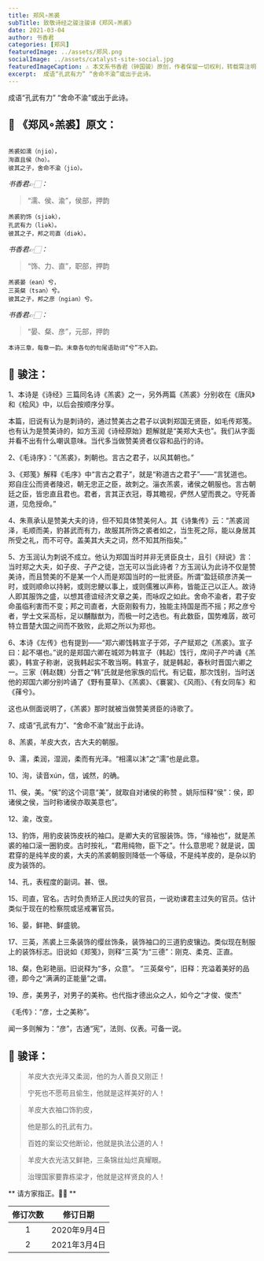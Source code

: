 ```yaml
---
title: 郑风∘羔裘
subTitle: 致敬诗经之骏注骏译《郑风∘羔裘》 
date: 2021-03-04 
author: 书香君
categories: [郑风]
featuredImage: ../assets/郑风.png
socialImage: ../assets/catalyst-site-social.jpg
featuredImageCaption: ⚠️️ 本文系书香君（钟国骏）原创，作者保留一切权利，转载需注明出处。
excerpt:  成语“孔武有力” “舍命不渝”或出于此诗。   
---
```


成语“孔武有力” “舍命不渝”或出于此诗。

## 🌼 《郑风∘羔裘】原文：
```

羔裘如濡（njio），
洵直且侯（ho）。
彼其之子，舍命不渝（jio）。

```
*书香君👉🏻：* 

> “濡、侯、渝”，侯部，押韵

```
羔裘豹饰（sjiək），
孔武有力（liək）。
彼其之子，邦之司直（diək）。

```
*书香君👉🏻：* 

> “饰、力、直”，职部，押韵

```
羔裘晏（ean）兮，
三英粲（tsan）兮。
彼其之子，邦之彦（ngian）兮。

```
*书香君👉🏻：* 

> “晏、粲、彦”，元部，押韵

```
本诗三章，每章一韵。末章各句的句尾语助词“兮”不入韵。

```
## 🍁️ 骏注：

1、本诗是《诗经》三篇同名诗《羔裘》之一，另外两篇《羔裘》分别收在《唐风》和《桧风》中，以后会按顺序分享。

本篇，旧说有认为是刺诗的，通过赞美古之君子以讽刺郑国无贤臣，如毛传郑笺。也有认为是赞美诗的，如方玉润《诗经原始》题解就是“美郑大夫也”。我们从字面并看不出有什么嘲讽意味。当代多当做赞美贤者仪容和品行的诗。

2、《毛诗序》：“《羔裘》，刺朝也。言古之君子，以风其朝也。”

3、《郑笺》解释《毛序》中“言古之君子”，就是“称道古之君子”——“言犹道也。郑自庄公而贤者陵迟，朝无忠正之臣，故刺之。淄衣羔裘，诸侯之朝服也。言古朝廷之臣，皆忠直且君也。君者，言其正衣冠，尊其瞻视，俨然人望而畏之。守死善道，见危授命。”

4、朱熹承认是赞美大夫的诗，但不知具体赞美何人。其《诗集传》云：“羔裘润泽，毛顺而美，豹甚武而有力，故服其所饰之裘者如之，当生死之际，能以身居其所受之礼，而不可夺。盖美其大夫之词，然不知其所指矣。”

5、方玉润认为刺说不成立。他认为郑国当时并非无贤臣良士，且引《辩说》言：当时郑之大夫，如子皮、子产之徒，岂无可以当此诗者？方玉润认为此诗不仅是赞美诗，而且赞美的不是某一个人而是郑国当时的一批贤臣。所谓“盈廷硕彦济美一时，或则顺命以持躬，或则忠鲠以事上，或则儒雅以声称，皆能正己以正人。故诗人即其服饰之盛，以想其德谊经济文章之美，而咏叹之如此。舍命不渝者，君子安命虽临利害而不变；邦之司直者，大臣刚毅有力，独能主持国是而不摇；邦之彦兮者，学士文采高标，足以黼黻猷为，而极一时之选也。有此数臣，国势难孱，故可特立晋楚大国之间而不致败，此郑之所以为郑也。

6、本诗《左传》也有提到——“郑六卿饯韩宣子于郊，子产赋郑之《羔裘》。宣子曰：起不堪也。”说的是郑国六卿在城郊为韩宣子（韩起）饯行，席间子产吟诵《羔裘》，韩宣子称谢，说我韩起实不敢当啊。韩宣子，就是韩起，春秋时晋国六卿之一。三家（韩赵魏）分晋之“韩”氏就是他家族的后代。有记载，那次饯别，当时送他的郑国六卿分别吟诵了《野有蔓草》、《羔裘》、《褰裳》、《风雨》、《有女同车》和《萚兮》。

这也从侧面说明了，《羔裘》那时就被当做赞美贤臣的诗歌了。

7、成语“孔武有力”、“舍命不渝”就出于此诗。

8、羔裘，羊皮大衣，古大夫的朝服。

9、濡，柔润，湿润，柔而有光泽。“相濡以沫”之“濡”也是此意。

10、洵，读音xún，信，诚然，的确。

11、侯，美。“侯”的这个词意“美”，就取自对诸侯的称赞 。姚际恒释“侯”：侯，即诸侯之侯，当时称诸侯亦取美意也”。

12、渝，改变。

13、豹饰，用豹皮装饰皮袄的袖口。是卿大夫的官服装饰。饰，“缘袖也”，就是羔裘的袖口滚一圈豹皮。古时按礼，“君用纯物，臣下之”。什么意思呢？就是说，国君穿的是纯羊皮的裘，大夫的羔裘朝服则降低一个等级，不是纯羊皮的，是杂以豹皮为装饰的。

14、孔，表程度的副词。甚、很。

15、司直，官名。古时负责矫正人民过失的官员，一说劝谏君主过失的官员。估计类似于现在的检察院或惩戒署官员。

16、晏，鲜艳、鲜盛貌。

17、三英，羔裘上三条装饰的缨丝饰条，装饰袖口的三道豹皮镶边。类似现在制服上的装饰标志。旧说如《郑笺》，则释“三英”为“三德”：刚克、柔克、正直。

18、粲，色彩艳丽。旧说释为“多，众意”。
“三英粲兮”，旧释：充溢着美好的品德，即今之“满满的正能量”之谓。

19、彦，美男子，对男子的美称。也代指才德出众之人，如今之“才俊、俊杰”

《毛传》：“彦，士之美称”。

闻一多则解为：“彦”，古通“宪”，法则、仪表。可备一说。

## 🍁️ 骏译：

> 羊皮大衣光泽又柔润，他的为人善良又刚正！
> 
> 宁死也不愿苟且偷生，他就是这样美好的人！

> 羊皮大衣袖口饰豹皮，
> 
> 他是那么的孔武有力。
> 
> 百姓的案讼交他断论，他就是执法公道的人！

> 羊皮大衣光洁又鲜艳，三条锦丝灿烂真耀眼。
> 
> 治理国家要靠栋梁才，他就是这样贤良的人！

** 请方家指正。🙏🏻 **

| 修订次数      | 修订日期 | 
|   :----: |    :----:   | 
| 1    | 2020年9月4日       | 
| 2    | 2021年3月4日       | 
